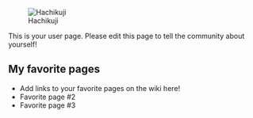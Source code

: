 [[File:63773 727226714062368 8594593988438980537 n.jpg|right|Hachikuji]]

This is your user page. Please edit this page to tell the community about yourself!

==My favorite pages==

* Add links to your favorite pages on the wiki here!
* Favorite page #2
* Favorite page #3